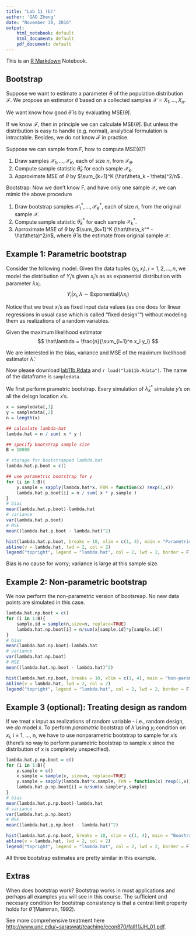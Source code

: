 ```yaml
---
title: "Lab 11 (b)" 
author: 'GAO Zheng' 
date: "November 30, 2016" 
output:
    html_notebook: default 
    html_document: default 
    pdf_document: default 
---
```


This is an [R Markdown](http://rmarkdown.rstudio.com) Notebook.

## Bootstrap

Suppose we want to estimate a parameter $\theta$ of the population distribution $\mathcal{F}$. We propose an estimator $\hat\theta$ based on a collected samples $\mathcal{X} = {X_1 , ... , X_n}$.

We want know how good $\hat\theta$ is by evaluating $\mathrm{MSE}(\hat\theta)$.

If we know $\mathcal{F}$, then in principle we can calculate $\mathrm{MSE}(\hat\theta)$. But unless the distribution
is easy to handle (e.g. normal), analytical formulation is intractable. Besides, we do not know $\mathcal{F}$ in practice.

Suppose we can sample from F, how to compute $\mathrm{MSE}(\hat\theta)$?

1. Draw samples $\mathcal{X}_1 , ... , \mathcal{X}_K$, each of size $n$, from $\mathcal{F}_\theta$.
2. Compute sample statistic $\hat\theta_k$ for each sample $\mathcal{X}_k$.
3. Approximate MSE of $\theta$ by $\sum_{k=1}^K (\hat\theta_k - \theta)^2/n$ .

Bootstrap: Now we don’t know F, and have only one sample $\mathcal{X}$, we can mimic the above procedure

1. Draw bootstrap samples $\mathcal{X}_1^* , ... , \mathcal{X}_K^*$, each of size $n$, from the original sample $\mathcal{X}$.
2. Compute sample statistic $\hat\theta_k^*$ for each sample $\mathcal{X}_k^*$.
3. Aprroximate MSE of $\theta$ by $\sum_{k=1}^K (\hat\theta_k^* - \hat\theta)^2/n$, where $\hat\theta$ is the estimate from original sample $\mathcal{X}$.

## Example 1: Parametric bootstrap

Consider the following model. Given the data tuples $(y_i , x_i), i = 1, 2, ... , n$, we model the distribution of $Y_i$'s given $x_i$'s as as exponential distribution with parameter $\lambda x_i$.
$$
Y_i | x_i , \lambda \sim \mathrm{Exponential}(\lambda x_i)
$$

Notice that we treat $x_i$'s as fixed input data values (as one does for linear regressions in usual case which is called "fixed design"") without modeling them as realizations of a random variables.

Given the maximum likelihood estimator
$$
\hat\lambda = \frac{n}{\sum_{i=1}^n x_i y_i}
$$

We are interested in the bias, variance and MSE of the maximum likelihood estimator $\hat\lambda$.

Now please download [lab11b.Rdata]() and `r load("lab11b.Rdata")`. The name of the dataframe is `sampledata`.

We first perform prametric bootstrap. Every simulation of $\hat\lambda_k^*$ simulate $y$'s on all the deisgn location $x$'s.

```r
x = sampledata[,1]
y = sampledata[,2]
n = length(x)

## calculate lambda-hat
lambda.hat = n / sum( x * y )

## specify bootstrap sample size
B = 10000

# storage for bootstrapped lambda.hat
lambda.hat.p.boot = c() 

## use parametric bootstrap for y
for (i in 1:B){
	y.sample = sapply(lambda.hat*x, FUN = function(x) rexp(1,x))
	lambda.hat.p.boot[i] = n / sum( x * y.sample )
}
# bias
mean(lambda.hat.p.boot)-lambda.hat
# variance
var(lambda.hat.p.boot)
# MSE
mean((lambda.hat.p.boot - lambda.hat)^2)

hist(lambda.hat.p.boot, breaks = 10, xlim = c(1, 4), main = "Parametric Boostrap estimtes")
abline(v = lambda.hat, lwd = 2, col = 2)
legend("topright", legend = "lambda.hat", col = 2, lwd = 2, border = F)
```

Bias is no cause for worry; variance is large at this sample size.

## Example 2: Non-parametric bootstrap

We now perform the non-parametric version of bootsreap. No new data points are simulated in this case.

```r
lambda.hat.np.boot = c() 
for (i in 1:B){
	sample.id = sample(n,size=n, replace=TRUE)
	lambda.hat.np.boot[i] = n/sum(x[sample.id]*y[sample.id])
}
# bias
mean(lambda.hat.np.boot)-lambda.hat
# variance
var(lambda.hat.np.boot)
# MSE
mean((lambda.hat.np.boot - lambda.hat)^2)

hist(lambda.hat.np.boot, breaks = 10, xlim = c(1, 4), main = "Non-parametric Boostrap estimtes")
abline(v = lambda.hat, lwd = 2, col = 2)
legend("topright", legend = "lambda.hat", col = 2, lwd = 2, border = F)
```

## Example 3 (optional): Treating design as random 

If we treat x input as realizations of random variable - i.e., random design, we *do* model x. To perform *parametric* bootstrap of $\hat\lambda$ using $y_i$ condition on $x_i$, i = 1, ..., n, we have to use nonparametric bootstrap to sample for $x$'s (there's no way to perform parametric bootstrap to sample x since the distribution of x is completely unspecified).

```r
lambda.hat.p.np.boot = c()
for (i in 1:B){
	y.sample = c()
	x.sample = sample(x, size=n, replace=TRUE)
	y.sample = sapply(lambda.hat*x.sample, FUN = function(x) rexp(1,x))
	lambda.hat.p.np.boot[i] = n/sum(x.sample*y.sample)
}
# bias
mean(lambda.hat.p.np.boot)-lambda.hat
# variance
var(lambda.hat.p.np.boot)
# MSE
mean((lambda.hat.p.np.boot - lambda.hat)^2)

hist(lambda.hat.p.np.boot, breaks = 10, xlim = c(1, 4), main = "Boostrap estimtes under random design")
abline(v = lambda.hat, lwd = 2, col = 2)
legend("topright", legend = "lambda.hat", col = 2, lwd = 2, border = F)
```

All three bootstrap estimates are pretty similar in this example.


## Extras

When does bootstrap work? Bootstrap works in most applications and perhaps all examples you will see in this course.
The sufficient and necesary condition for bootstrap consistency is that a central limit property holds for $\hat\theta$ (Mamman, 1992).

See more comprehensive treatment here [http://www.unc.edu/~saraswat/teaching/econ870/fall11/JH_01.pdf](http://www.unc.edu/~saraswat/teaching/econ870/fall11/JH_01.pdf).



